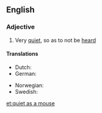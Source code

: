 ==English==

===Adjective===
{{head|en|adjective|head=(as) [[quiet]] as a [[mouse]]}}

# {{lb|en|simile}} Very [[quiet]], so as to not be [[heard]]

====Translations====
{{trans-top|very quiet}}
* Dutch: {{t+|nl|muisstil}}
* German: {{t|de|mäuschenstill}}
{{trans-mid}}
* Norwegian: {{t|no|stille som en mus}}
* Swedish: {{t|sv|tyst som en mus}}
{{trans-bottom}}

[[et:quiet as a mouse]]